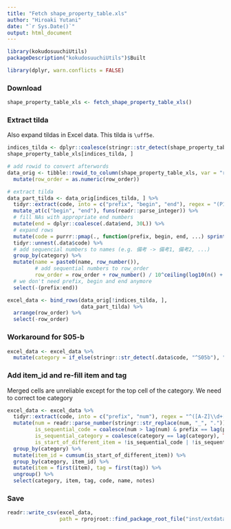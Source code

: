 ```yaml
---
title: "Fetch shape_property_table.xls"
author: "Hiroaki Yutani"
date: "`r Sys.Date()`"
output: html_document
---
```


```r
library(kokudosuuchiUtils)
packageDescription("kokudosuuchiUtils")$Built
```

```r
library(dplyr, warn.conflicts = FALSE)
```

### Download

```r
shape_property_table_xls <- fetch_shape_property_table_xls()
```

### Extract tilda

Also expand tildas in Excel data. This tilda is `\uff5e`.

```r
indices_tilda <- dplyr::coalesce(stringr::str_detect(shape_property_table_xls$code, "～"), FALSE)
shape_property_table_xls[indices_tilda, ]
```

```r
# add rowid to convert afterwords
data_orig <- tibble::rowid_to_column(shape_property_table_xls, var = "row_order") %>%
  mutate(row_order = as.numeric(row_order))

# extract tilda
data_part_tilda <- data_orig[indices_tilda, ] %>%
  tidyr::extract(code, into = c("prefix", "begin", "end"), regex = "(P11_\\d+)_(\\d+)～(\\d+)") %>%
  mutate_at(c("begin", "end"), funs(readr::parse_integer)) %>%
  # fill NAs with appropriate end numbers
  mutate(end = dplyr::coalesce(.data$end, 30L)) %>% 
  # expand rows
  mutate(code = purrr::pmap(., function(prefix, begin, end, ...) sprintf("%s_%d", prefix, seq(begin, end)))) %>%
  tidyr::unnest(.data$code) %>%
  # add sequencial numbers to names (e.g. 備考 -> 備考1, 備考2, ...)
  group_by(category) %>%
  mutate(name = paste0(name, row_number()),
         # add sequential numbers to row_order
         row_order = row_order + row_number() / 10^ceiling(log10(n() + 1))) %>%
  # we don't need prefix, begin and end anymore
  select(-(prefix:end))
```

```r
excel_data <- bind_rows(data_orig[!indices_tilda, ],
                        data_part_tilda) %>%
  arrange(row_order) %>%
  select(-row_order)
```

### Workaround for S05-b

```r
excel_data <- excel_data %>%
  mutate(category = if_else(stringr::str_detect(.data$code, "^S05b"), "S05-b", .data$category))
```

### Add item_id and re-fill item and tag

Merged cells are unreliable except for the top cell of the category. We need to correct toe category

```r
excel_data <- excel_data %>%
  tidyr::extract(code, into = c("prefix", "num"), regex = "^([A-Z]\\d+[^_]+)_([\\d_]+)$", remove = FALSE) %>%
  mutate(num = readr::parse_number(stringr::str_replace(num, "_", ".")),
         is_sequential_code = coalesce(num > lag(num) & prefix == lag(prefix), TRUE),
         is_sequential_category = coalesce(category == lag(category), TRUE),
         is_start_of_different_item = !is_sequential_code | !is_sequential_category) %>% 
  group_by(category) %>% 
  mutate(item_id = cumsum(is_start_of_different_item)) %>%
  group_by(category, item_id) %>%
  mutate(item = first(item), tag = first(tag)) %>%
  ungroup() %>% 
  select(category, item, tag, code, name, notes)
```

### Save

```r
readr::write_csv(excel_data,
                 path = rprojroot::find_package_root_file("inst/extdata/shape_property_table_xls.csv"))
```
